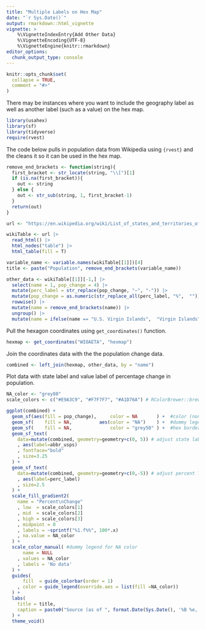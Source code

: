 ```yaml
---
title: "Multiple Labels on Hex Map"
date: "`r Sys.Date()`"
output: rmarkdown::html_vignette
vignette: >
    %\VignetteIndexEntry{Add Other Data}
    %\VignetteEncoding{UTF-8}
    %\VignetteEngine{knitr::rmarkdown}
editor_options: 
  chunk_output_type: console
---
```


```r
knitr::opts_chunk$set(
  collapse = TRUE,
  comment = "#>"
)
```


There may be instances where you want to include the geography label as well as another label (such as a value) on the hex map.  


```r
library(usahex) 
library(sf)
library(tidyverse)
require(rvest)
```


The code below pulls in population data from Wikipedia using `{rvest}` and the cleans it so it can be used in the hex map.  


```r
remove_end_brackets <- function(string){
  first_bracket <- str_locate(string, "\\[")[1]
  if (is.na(first_bracket)){
    out <- string 
  } else {
    out <- str_sub(string, 1, first_bracket-1)
  }
  return(out)
}

url <- "https://en.wikipedia.org/wiki/List_of_states_and_territories_of_the_United_States_by_population"

wikiTable <- url |> 
  read_html() |>
  html_nodes("table") |> 
  html_table(fill = T)

variable_name <- variable.names(wikiTable[[1]])[4]
title <- paste("Population", remove_end_brackets(variable_name))

other_data <- wikiTable[[1]][-1,] |> 
  select(name = 1, pop_change = 4) |> 
  mutate(perc_label = str_replace(pop_change, "−", "-")) |> 
  mutate(pop_change = as.numeric(str_replace_all(perc_label, "%",  ""))/100) |> 
  rowwise() |> 
  mutate(name = remove_end_brackets(name)) |> 
  ungroup() |> 
  mutate(name = ifelse(name == "U.S. Virgin Islands",  "Virgin Islands", name)) 
```


Pull the hexagon coordinates  using `get_coordinates()` function.  

```r
hexmap <- get_coordinates("WIOAETA", "hexmap")
```


Join the coordinates data with the the population change data. 

```r
combined <- left_join(hexmap, other_data, by = "name")
```

Plot data with state label and value label of percentage change in population.  

```r

NA_color <- "grey80"
scale_colors <- c("#E9A3C9", "#F7F7F7", "#A1D76A") # RColorBrewer::brewer.pal(3, "PiYG")

ggplot(combined) + 
  geom_sf(aes(fill = pop_change),     color = NA       ) +  #color (non-NA) hex
  geom_sf(    fill = NA,          aes(color = "NA")    ) +  #dummy legend for NA values 
  geom_sf(    fill = NA,              color = "grey50" ) +  #hex borders 
  geom_sf_text(
    data=mutate(combined, geometry=geometry+c(0, 5)) # adjust state label up by 5
    , aes(label=abbr_usps)
    , fontface="bold"
    , size=3.25
  ) + 
  geom_sf_text(
    data=mutate(combined, geometry=geometry+c(0,-5)) # adjust percent label down by 5
    , aes(label=perc_label)
    , size=2.5
  ) + 
  scale_fill_gradient2(
    name = "Percent\nChange"
    , low  = scale_colors[1]
    , mid  = scale_colors[2]
    , high = scale_colors[3]
    , midpoint = 0
    , labels = ~sprintf("%1.f%%", 100*.x)
    , na.value = NA_color
  ) + 
  scale_color_manual( #dummy legend for NA color 
      name = NULL
    , values = NA_color
    , labels = 'No data'
  ) +
  guides(
      fill  = guide_colorbar(order = 1)
    , color = guide_legend(override.aes = list(fill =NA_color))
  ) +
  labs(
    title = title, 
    caption = paste0("Source (as of ", format.Date(Sys.Date(), '%B %e, %Y'),"):\n", url)
  ) +
  theme_void()
```





